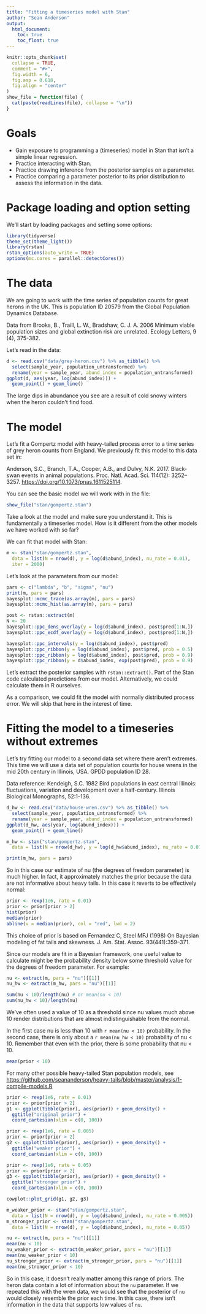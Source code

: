 ```yaml
---
title: "Fitting a timeseries model with Stan"
author: "Sean Anderson"
output:
  html_document:
    toc: true
    toc_float: true
---
```


```r
knitr::opts_chunk$set(
  collapse = TRUE,
  comment = "#>",
  fig.width = 6,
  fig.asp = 0.618,
  fig.align = "center"
)
show_file = function(file) {
  cat(paste(readLines(file), collapse = "\n"))
}
```

# Goals

- Gain exposure to programming a (timeseries) model in Stan that isn't a simple
  linear regression.
- Practice interacting with Stan.
- Practice drawing inference from the posterior samples on a parameter.
- Practice comparing a parameter posterior to its prior distribution to assess
  the information in the data.

# Package loading and option setting

We'll start by loading packages and setting some options:

```r
library(tidyverse)
theme_set(theme_light())
library(rstan)
rstan_options(auto_write = TRUE)
options(mc.cores = parallel::detectCores())
```

# The data

We are going to work with the time series of population counts for great herons in the UK. This is population ID 20579 from the Global Population Dynamics Database.

Data from Brooks, B., Traill, L. W., Bradshaw, C. J. A. 2006 Minimum viable
population sizes and global extinction risk are unrelated. Ecology Letters, 9
(4), 375-382.

Let's read in the data:

```r
d <- read.csv("data/grey-heron.csv") %>% as_tibble() %>% 
  select(sample_year, population_untransformed) %>% 
  rename(year = sample_year, abund_index = population_untransformed)
ggplot(d, aes(year, log(abund_index))) +
  geom_point() + geom_line()
```

The large dips in abundance you see are a result of cold snowy winters when the heron couldn't find food.

# The model

Let's fit a Gompertz model with heavy-tailed process error to a time series of grey heron counts from England. We previously fit this model to this data set in: 

Anderson, S.C., Branch, T.A., Cooper, A.B., and Dulvy, N.K. 2017. Black-swan events in animal populations. Proc. Natl. Acad. Sci. 114(12): 3252–3257. <https://doi.org/10.1073/pnas.1611525114>.

You can see the basic model we will work with in the file:

```r
show_file("stan/gompertz.stan")
```

Take a look at the model and make sure you understand it. This is fundamentally a timeseries model. How is it different from the other models we have worked with so far?

We can fit that model with Stan:

```r
m <- stan("stan/gompertz.stan",
  data = list(N = nrow(d), y = log(d$abund_index), nu_rate = 0.01),
  iter = 2000)
```

Let's look at the parameters from our model:

```r
pars <- c("lambda", "b", "sigma", "nu")
print(m, pars = pars)
bayesplot::mcmc_trace(as.array(m), pars = pars)
bayesplot::mcmc_hist(as.array(m), pars = pars)
```

```r
post <- rstan::extract(m)
N <- 20
bayesplot::ppc_dens_overlay(y = log(d$abund_index), post$pred[1:N,])
bayesplot::ppc_ecdf_overlay(y = log(d$abund_index), post$pred[1:N,])
```

```r
bayesplot::ppc_intervals(y = log(d$abund_index), post$pred)
bayesplot::ppc_ribbon(y = log(d$abund_index), post$pred, prob = 0.5)
bayesplot::ppc_ribbon(y = log(d$abund_index), post$pred, prob = 0.9)
bayesplot::ppc_ribbon(y = d$abund_index, exp(post$pred), prob = 0.9)
```

Let's extract the posterior samples with `rstan::extract()`. Part of the Stan code calculated predictions from our model. Alternatively, we could calculate them in R ourselves.

As a comparison, we could fit the model with normally distributed process error. We will skip that here in the interest of time. 

# Fitting the model to a timeseries without extremes

Let's try fitting our model to a second data set where there aren't extremes. This time we will use a data set of population counts for house wrens in the mid 20th century in Illinois, USA. GPDD population ID 28.

Data reference: Kendeigh, S.C. 1982 Bird populations in east central Illinois:
fluctuations, variation and development over a half-century. Illinois
Biological Monographs, 52:1-136.

```r
d_hw <- read.csv("data/house-wren.csv") %>% as_tibble() %>% 
  select(sample_year, population_untransformed) %>% 
  rename(year = sample_year, abund_index = population_untransformed)
ggplot(d_hw, aes(year, log(abund_index))) +
  geom_point() + geom_line()
```

```r
m_hw <- stan("stan/gompertz.stan", 
  data = list(N = nrow(d_hw), y = log(d_hw$abund_index), nu_rate = 0.01))
```

```r
print(m_hw, pars = pars)
```

So in this case our estimate of nu (the degrees of freedom parameter) is much higher. In fact, it approximately matches the prior because the data are not informative about heavy tails. In this case it reverts to be effectively normal:

```r
prior <- rexp(1e6, rate = 0.01)
prior <- prior[prior > 2]
hist(prior)
median(prior)
abline(v = median(prior), col = "red", lwd = 2)
```

This choice of prior is based on Fernandez C, Steel MFJ (1998) On Bayesian modeling of fat tails and skewness. J. Am. Stat. Assoc. 93(441):359–371.

Since our models are fit in a Bayesian framework, one useful value to calculate might be the probability density below some threshold value for the degrees of freedom parameter. For example:

```r
nu <- extract(m, pars = "nu")[[1]]
nu_hw <- extract(m_hw, pars = "nu")[[1]]

sum(nu < 10)/length(nu) # or mean(nu < 10)
sum(nu_hw < 10)/length(nu) 
```

We've often used a value of 10 as a threshold since nu values much above 10 render distributions that are almost indistinguishable from the normal. 

In the first case nu is less than 10 with `r mean(nu < 10)` probability. In the second case, there is only about a `r mean(nu_hw < 10)` probability of nu < 10. Remember that even with the prior, there is some probability that nu < 10.

```r
mean(prior < 10)
```

For many other possible heavy-tailed Stan population models, see <https://github.com/seananderson/heavy-tails/blob/master/analysis/1-compile-models.R>

```r
prior <- rexp(1e6, rate = 0.01)
prior <- prior[prior > 2]
g1 <- ggplot(tibble(prior), aes(prior)) + geom_density() + 
  ggtitle("original prior") +
  coord_cartesian(xlim = c(0, 100))

prior <- rexp(1e6, rate = 0.005)
prior <- prior[prior > 2]
g2 <- ggplot(tibble(prior), aes(prior)) + geom_density() + 
  ggtitle("weaker prior") +
  coord_cartesian(xlim = c(0, 100))

prior <- rexp(1e6, rate = 0.05)
prior <- prior[prior > 2]
g3 <- ggplot(tibble(prior), aes(prior)) + geom_density() + 
  ggtitle("stronger prior") +
  coord_cartesian(xlim = c(0, 100))

cowplot::plot_grid(g1, g2, g3)
```

```r
m_weaker_prior <- stan("stan/gompertz.stan",
  data = list(N = nrow(d), y = log(d$abund_index), nu_rate = 0.005))
m_stronger_prior <- stan("stan/gompertz.stan",
  data = list(N = nrow(d), y = log(d$abund_index), nu_rate = 0.05))
```

```r
nu <- extract(m, pars = "nu")[[1]]
mean(nu < 10)
nu_weaker_prior <- extract(m_weaker_prior, pars = "nu")[[1]]
mean(nu_weaker_prior < 10)
nu_stronger_prior <- extract(m_stronger_prior, pars = "nu")[[1]]
mean(nu_stronger_prior < 10)
```

So in this case, it doesn't really matter among this range of priors. The heron data contain a lot of information about the `nu` parameter. If we repeated this with the wren data, we would see that the posterior of `nu` would closely resemble the prior each time. In this case, there isn't information in the data that supports low values of `nu`.

